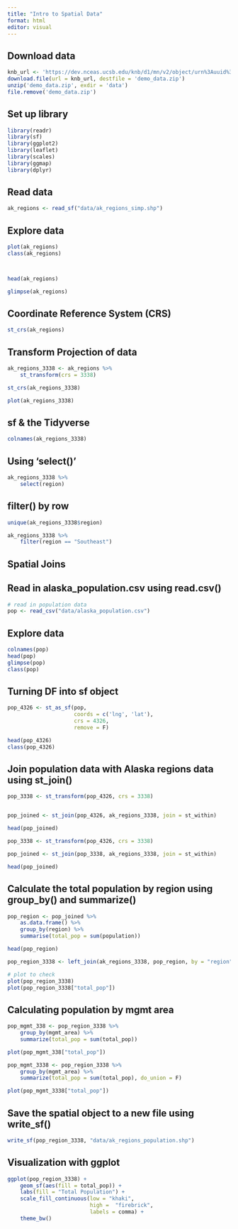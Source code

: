 ```yaml
---
title: "Intro to Spatial Data"
format: html
editor: visual
---
```

## Download data

```r
knb_url <- 'https://dev.nceas.ucsb.edu/knb/d1/mn/v2/object/urn%3Auuid%3Aaceaecb2-1ce0-4d41-a839-d3607d32bb58'
download.file(url = knb_url, destfile = 'demo_data.zip')
unzip('demo_data.zip', exdir = 'data')
file.remove('demo_data.zip')
```
## Set up library
```r
library(readr)
library(sf)
library(ggplot2)
library(leaflet)
library(scales)
library(ggmap)
library(dplyr)
```

## Read data


```r
ak_regions <- read_sf("data/ak_regions_simp.shp")
```

## Explore data

```r
plot(ak_regions)
class(ak_regions)



head(ak_regions)

glimpse(ak_regions)


```
## Coordinate Reference System (CRS)
```r
st_crs(ak_regions)
```


## Transform Projection of data

```r
ak_regions_3338 <- ak_regions %>%
    st_transform(crs = 3338)

st_crs(ak_regions_3338)

plot(ak_regions_3338)
```


## sf & the Tidyverse

```r
colnames(ak_regions_3338)
```
## Using 'select()'

```r
ak_regions_3338 %>%
    select(region)
```

## filter() by row

```r
unique(ak_regions_3338$region)
```

```r
ak_regions_3338 %>%
    filter(region == "Southeast")
```

## Spatial Joins

##  Read in alaska_population.csv using read.csv()

```r
# read in population data
pop <- read_csv("data/alaska_population.csv")
```

## Explore data

```r
colnames(pop)
head(pop)
glimpse(pop)
class(pop)
```


## Turning DF into sf object

```r
pop_4326 <- st_as_sf(pop,
                     coords = c('lng', 'lat'),
                     crs = 4326,
                     remove = F)

head(pop_4326)
class(pop_4326)
```


## Join population data with Alaska regions data using st_join()

```r
pop_3338 <- st_transform(pop_4326, crs = 3338)


pop_joined <- st_join(pop_4326, ak_regions_3338, join = st_within)

head(pop_joined)

```

```r

pop_3338 <- st_transform(pop_4326, crs = 3338)

pop_joined <- st_join(pop_3338, ak_regions_3338, join = st_within)

head(pop_joined)

```

## Calculate the total population by region using group_by() and summarize()



```r
pop_region <- pop_joined %>%
    as.data.frame() %>%
    group_by(region) %>%
    summarise(total_pop = sum(population))

head(pop_region)

```


```r
pop_region_3338 <- left_join(ak_regions_3338, pop_region, by = "region")

# plot to check
plot(pop_region_3338)
plot(pop_region_3338["total_pop"])

```
## Calculating population by mgmt area

```r
pop_mgmt_338 <- pop_region_3338 %>%
    group_by(mgmt_area) %>%
    summarize(total_pop = sum(total_pop))

plot(pop_mgmt_338["total_pop"])

```
```r

pop_mgmt_3338 <- pop_region_3338 %>%
    group_by(mgmt_area) %>%
    summarize(total_pop = sum(total_pop), do_union = F)

plot(pop_mgmt_3338["total_pop"])
```
## Save the spatial object to a new file using write_sf()

```r
write_sf(pop_region_3338, "data/ak_regions_population.shp")

```

## Visualization with ggplot

```r
ggplot(pop_region_3338) +
    geom_sf(aes(fill = total_pop)) +
    labs(fill = "Total Population") +
    scale_fill_continuous(low = "khaki",
                          high =  "firebrick",
                          labels = comma) +
    theme_bw()

```


